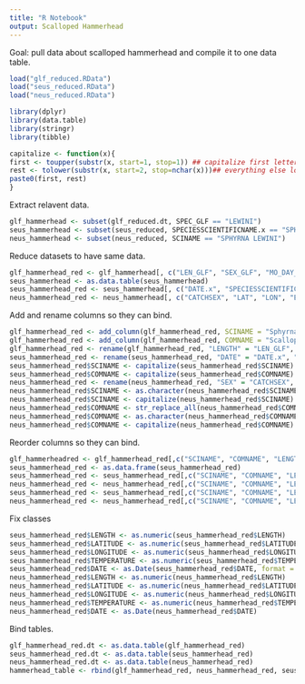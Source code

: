 ```yaml
---
title: "R Notebook"
output: Scalloped Hammerhead
---
```


Goal: pull data about scalloped hammerhead and compile it to one data table.

```r
load("glf_reduced.RData")
load("seus_reduced.RData")
load("neus_reduced.RData")

library(dplyr)
library(data.table)
library(stringr)
library(tibble)

capitalize <- function(x){
first <- toupper(substr(x, start=1, stop=1)) ## capitalize first letter
rest <- tolower(substr(x, start=2, stop=nchar(x)))## everything else lowercase
paste0(first, rest)
}
```

Extract relavent data.
```r
glf_hammerhead <- subset(glf_reduced.dt, SPEC_GLF == "LEWINI")
seus_hammerhead <- subset(seus_reduced, SPECIESSCIENTIFICNAME.x == "SPHYRNA LEWINI")
neus_hammerhead <- subset(neus_reduced, SCINAME == "SPHYRNA LEWINI")
```

Reduce datasets to have same data.
```r
glf_hammerhead_red <- glf_hammerhead[, c("LEN_GLF", "SEX_GLF", "MO_DAY_YR", "TEMP_BOT", "DECSLAT", "DECSLON")]
seus_hammerhead <- as.data.table(seus_hammerhead)
seus_hammerhead_red <- seus_hammerhead[, c("DATE.x", "SPECIESSCIENTIFICNAME.x", "SPECIESCOMMONNAME.x", "TEMPBOTTOM.x", "LATITUDESTART.x", "LONGITUDESTART", "LEN1", "SEXDESCRIPTION")]
neus_hammerhead_red <- neus_hammerhead[, c("CATCHSEX", "LAT", "LON", "EST_TOWDATE", "BOTTEMP", "LENGTH", "SCINAME", "COMNAME")]
```

Add and rename columns so they can bind.
```r
glf_hammerhead_red <- add_column(glf_hammerhead_red, SCINAME = "Sphyrna lewini")
glf_hammerhead_red <- add_column(glf_hammerhead_red, COMNAME = "Scalloped hammerhead")
glf_hammerhead_red <- rename(glf_hammerhead_red, "LENGTH" = "LEN_GLF", "SEX" = "SEX_GLF", "TEMPERATURE" = "TEMP_BOT", "LATITUDE" = "DECSLAT", "LONGITUDE" = "DECSLON", "DATE" = "MO_DAY_YR")
seus_hammerhead_red <- rename(seus_hammerhead_red, "DATE" = "DATE.x", "SCINAME" = "SPECIESSCIENTIFICNAME.x", "COMNAME" = "SPECIESCOMMONNAME.x", "TEMPERATURE" = "TEMPBOTTOM.x", "LATITUDE" = "LATITUDESTART.x", "LONGITUDE" = "LONGITUDESTART", "LENGTH" = "LEN1", "SEX" = "SEXDESCRIPTION")
seus_hammerhead_red$SCINAME <- capitalize(seus_hammerhead_red$SCINAME)
seus_hammerhead_red$COMNAME <- capitalize(seus_hammerhead_red$COMNAME)
neus_hammerhead_red <- rename(neus_hammerhead_red, "SEX" = "CATCHSEX", "LATITUDE" = "LAT", "LONGITUDE" = "LON", "DATE" = "EST_TOWDATE", "TEMPERATURE" = "BOTTEMP")
neus_hammerhead_red$SCINAME <- as.character(neus_hammerhead_red$SCINAME)
neus_hammerhead_red$SCINAME <- capitalize(neus_hammerhead_red$SCINAME)
neus_hammerhead_red$COMNAME <- str_replace_all(neus_hammerhead_red$COMNAME, "Scalloped hammerhead shark", "Scalloped hammerhead")
neus_hammerhead_red$COMNAME <- as.character(neus_hammerhead_red$COMNAME)
neus_hammerhead_red$COMNAME <- capitalize(neus_hammerhead_red$COMNAME)
```

Reorder columns so they can bind.
```r
glf_hammerheadred <- glf_hammerhead_red[,c("SCINAME", "COMNAME", "LENGTH", "SEX", "LATITUDE", "LONGITUDE", "TEMPERATURE", "DATE")]
seus_hammerhead_red <- as.data.frame(seus_hammerhead_red)
seus_hammerhead_red <- seus_hammerhead_red[,c("SCINAME", "COMNAME", "LENGTH", "SEX", "LATITUDE", "LONGITUDE", "TEMPERATURE", "DATE")]
neus_hammerhead_red <- neus_hammerhead_red[,c("SCINAME", "COMNAME", "LENGTH", "SEX", "LATITUDE", "LONGITUDE", "TEMPERATURE", "DATE")]
seus_hammerhead_red <- seus_hammerhead_red[,c("SCINAME", "COMNAME", "LENGTH", "SEX", "LATITUDE", "LONGITUDE", "TEMPERATURE", "DATE")]
neus_hammerhead_red <- neus_hammerhead_red[,c("SCINAME", "COMNAME", "LENGTH", "SEX", "LATITUDE", "LONGITUDE", "TEMPERATURE", "DATE")]
```

Fix classes
```r
seus_hammerhead_red$LENGTH <- as.numeric(seus_hammerhead_red$LENGTH)
seus_hammerhead_red$LATITUDE <- as.numeric(seus_hammerhead_red$LATITUDE)
seus_hammerhead_red$LONGITUDE <- as.numeric(seus_hammerhead_red$LONGITUDE)
seus_hammerhead_red$TEMPERATURE <- as.numeric(seus_hammerhead_red$TEMPERATURE)
seus_hammerhead_red$DATE <- as.Date(seus_hammerhead_red$DATE, format = "%m-%d-%Y")
neus_hammerhead_red$LENGTH <- as.numeric(neus_hammerhead_red$LENGTH)
neus_hammerhead_red$LATITUDE <- as.numeric(neus_hammerhead_red$LATITUDE)
neus_hammerhead_red$LONGITUDE <- as.numeric(neus_hammerhead_red$LONGITUDE)
neus_hammerhead_red$TEMPERATURE <- as.numeric(neus_hammerhead_red$TEMPERATURE)
neus_hammerhead_red$DATE <- as.Date(neus_hammerhead_red$DATE)
```

Bind tables.
```r
glf_hammerhead_red.dt <- as.data.table(glf_hammerhead_red)
seus_hammerhead_red.dt <- as.data.table(seus_hammerhead_red)
neus_hammerhead_red.dt <- as.data.table(neus_hammerhead_red)
hammerhead_table <- rbind(glf_hammerhead_red, neus_hammerhead_red, seus_hammerhead_red)
```

